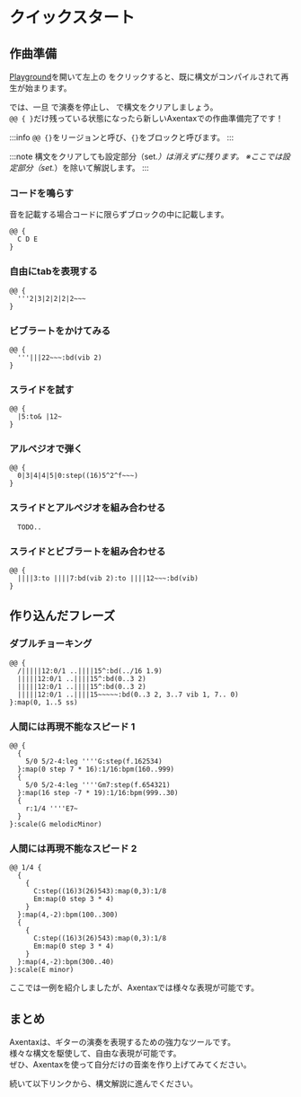 
# クイックスタート

## 作曲準備

[Playground](https://axentax.github.io/axentax-playground/)を開いて左上の <CompileButton /> をクリックすると、既に構文がコンパイルされて再生が始まります。

では、一旦 <PauseButton /> で演奏を停止し、<EraserButton /> で構文をクリアしましょう。\
`@@ { }`だけ残っている状態になったら新しいAxentaxでの作曲準備完了です！

:::info `@@ {}`をリージョンと呼び、`{}`をブロックと呼びます。
:::

:::note 構文をクリアしても設定部分（set.*）は消えずに残ります。
※ここでは設定部分（set.*）を除いて解説します。
:::

### コードを鳴らす

音を記載する場合コードに限らずブロックの中に記載します。

```axentax
@@ {
  C D E
}
```

### 自由にtabを表現する

```axentax
@@ {
  '''2|3|2|2|2|2~~~
}
```

### ビブラートをかけてみる

```axentax
@@ {
  '''|||22~~~:bd(vib 2)
}
```

### スライドを試す

```
@@ {
  |5:to& |12~
}
```

### アルペジオで弾く

```axentax
@@ {
  0|3|4|4|5|0:step((16)5^2^f~~~)
}
```

### スライドとアルペジオを組み合わせる

```axentax
  TODO..
```

### スライドとビブラートを組み合わせる

```
@@ {
  ||||3:to ||||7:bd(vib 2):to ||||12~~~:bd(vib)
}
```

## 作り込んだフレーズ

### ダブルチョーキング

```axentax
@@ {
  /|||||12:0/1 ..||||15^:bd(../16 1.9)
  |||||12:0/1 ..||||15^:bd(0..3 2)
  |||||12:0/1 ..||||15^:bd(0..3 2)
  |||||12:0/1 ..||||15~~~~~:bd(0..3 2, 3..7 vib 1, 7.. 0)
}:map(0, 1..5 ss)
```

### 人間には再現不能なスピード 1

```
@@ {
  {
    5/0 5/2-4:leg ''''G:step(f.162534)
  }:map(0 step 7 * 16):1/16:bpm(160..999)
  {
    5/0 5/2-4:leg ''''Gm7:step(f.654321)
  }:map(16 step -7 * 19):1/16:bpm(999..30)
  {
    r:1/4 ''''E7~
  }
}:scale(G melodicMinor)
```

### 人間には再現不能なスピード 2

```
@@ 1/4 {
  {
    {
      C:step((16)3(26)543):map(0,3):1/8
      Em:map(0 step 3 * 4)
    }
  }:map(4,-2):bpm(100..300)
  {
    {
      C:step((16)3(26)543):map(0,3):1/8
      Em:map(0 step 3 * 4)
    }
  }:map(4,-2):bpm(300..40)
}:scale(E minor)
```

ここでは一例を紹介しましたが、Axentaxでは様々な表現が可能です。

## まとめ

Axentaxは、ギターの演奏を表現するための強力なツールです。\
様々な構文を駆使して、自由な表現が可能です。\
ぜひ、Axentaxを使って自分だけの音楽を作り上げてみてください。

続いて以下リンクから、構文解説に進んでください。
